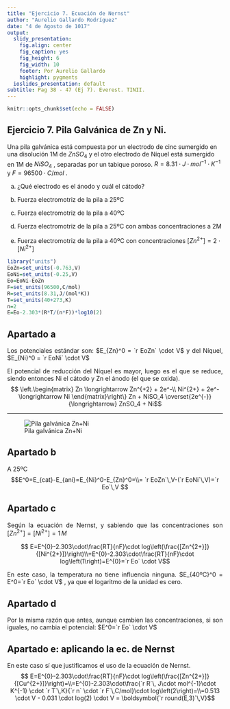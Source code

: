 ```yaml
---
title: "Ejercicio 7. Ecuación de Nernst"
author: "Aurelio Gallardo Rodríguez"
date: "4 de Agosto de 1017"
output:
  slidy_presentation:
    fig.align: center
    fig_caption: yes
    fig_height: 6
    fig_width: 10
    footer: Por Aurelio Gallardo
    highlight: pygments
  ioslides_presentation: default
subtitle: Pag 38 - 47 (Ej 7). Everest. TINII.
---
```


```r
knitr::opts_chunk$set(echo = FALSE)
```

## Ejercicio 7. Pila Galvánica de Zn y Ni.
<p style="text-align:justify;">
Una pila galvánica está compuesta por un electrodo de cinc sumergido en una disolución 1M de $ZnSO_{4}$ y el otro electrodo de Níquel está sumergido en 1M de $NiSO_{4}$ , separadas por un tabique poroso. $R=8.31\cdot J\cdot mol^{-1}\cdot K^{-1}$ y $F=96500\cdot C/mol$ .

(a) ¿Qué electrodo es el ánodo y cuál el cátodo?

(b) Fuerza electromotriz de la pila a 25ºC

(c) Fuerza electromotriz de la pila a 40ºC

(d) Fuerza electromotriz de la pila a 25ºC con ambas concentraciones a 2M

(e) Fuerza electromotriz de la pila a 40ºC con concentraciones $[Zn^{2+}]=2\cdot[Ni^{2+}]$
</p>

```r
library("units")
EoZn=set_units(-0.763,V)
EoNi=set_units(-0.25,V)
Eo=EoNi-EoZn
F=set_units(96500,C/mol)
R=set_units(8.31,J/(mol*K))
T=set_units(40+273,K)
n=2
E=Eo-2.303*(R*T/(n*F))*log10(2)
```

## Apartado a
<p style="text-align:justify;">
Los potenciales estándar son: $E_{Zn}^0 = `r EoZn` \cdot V$ y del Níquel, $E_{Ni}^0 = `r EoNi` \cdot V$
</p>
<p style="text-align:justify;">
El potencial de reducción del Níquel es mayor, luego es el que se reduce, siendo entonces Ni el cátodo y Zn el ánodo (el que se oxida).
$$ \left.\begin{matrix}
Zn \longrightarrow Zn^{+2} + 2e^-\\ 
Ni^{2+} + 2e^- \longrightarrow Ni
\end{matrix}\right\} Zn + NiSO_4 \overset{2e^{-}}{\longrightarrow} ZnSO_4 + Ni$$
<hr>
<p style="text-align:center;">
![Pila galvánica Zn+Ni](c4rp00247d-f7_hi-res.gif)
</p>

## Apartado b
<p style="text-align:justify;">
A 25ºC
$$E^0=E_{cat}-E_{ani}=E_{Ni}^0-E_{Zn}^0=\\= `r EoZn`\,V-(`r EoNi`\,V)=`r Eo`\,V $$
</p>

## Apartado c
<p style="text-align:justify;">
Según la ecuación de Nernst, y sabiendo que las concentraciones son $[Zn^{2+}]=[Ni^{2+}]=1\,M$
</p>
<p style="text-align:justify;">
$$ E=E^{0}-2.303\cdot\frac{RT}{nF}\cdot log\left(\frac{[Zn^{2+}]}{[Ni^{2+}]}\right)\\=E^{0}-2.303\cdot\frac{RT}{nF}\cdot log\left(1\right)=E^{0}=`r Eo` \cdot V$$
</p>
<p style="text-align:justify;">
En este caso, la temperatura no tiene influencia ninguna. $E_{40ºC}^0 = E^0=`r Eo` \cdot V$ , ya que el logaritmo de la unidad es cero.
</p>

## Apartado d
<p style="text-align:justify;">
Por la misma razón que antes, aunque cambien las concentraciones, si son iguales, no cambia el potencial: $E^0=`r Eo` \cdot V$
</p>

## Apartado e: aplicando la ec. de Nernst
<p style="text-align:justify;">
En este caso sí que justificamos el uso de la ecuación de Nernst.
$$ E=E^{0}-2.303\cdot\frac{RT}{nF}\cdot log\left(\frac{[Zn^{2+}]}{[Cu^{2+}]}\right)=\\=E^{0}-2.303\cdot\frac{`r R`\, J\cdot mol^{-1}\cdot K^{-1} \cdot `r T`\,K}{`r n` \cdot `r F`\,C/mol}\cdot log\left(2\right)=\\=0.513 \cdot V - 0.031 \cdot log(2) \cdot V = \boldsymbol{`r round(E,3)`\,V}$$
</p>